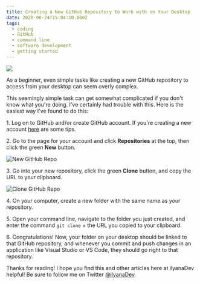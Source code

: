 ```yaml
---
title: Creating a New GitHub Repository to Work with on Your Desktop
date: 2020-06-24T15:04:10.000Z
tags:
  - coding
  - GitHub
  - command line
  - software development
  - getting started
---
```


![](connecting-github.png)

As a beginner, even simple tasks like creating a new GitHub repository to access from your desktop can seem overly complex.

This seemingly simple task can get somewhat complicated if you don't know what you're doing. I've certainly had trouble with this. Here is the easiest way I've found to do this:

1\. Log on to GitHub and/or create GitHub account. If you're creating a new account [here](https://ilyana.dev/blog/2020-06-06-setting-up-a-github-account/) are some tips.

2\. Go to the page for your account and click **Repositories** at the top, then click the green **New** button.

![New GitHub Repo](github-repositories-new.png "New GitHub Repo")

3\. Go into your new repository, click the green **Clone** button, and copy the URL to your clipboard.

![Clone GitHub Repo](github-clone-repository.png "Clone GitHub Repo")

4\. On your computer, create a new folder with the same name as your repository.

5\. Open your command line, navigate to the folder you just created, and enter the command `git clone` + the URL you copied to your clipboard.

6\. Congratulations! Now, your folder on your desktop should be linked to that GitHub repository, and whenever you commit and push changes in an application like Visual Studio or VS Code, they should go right to that repository.

Thanks for reading! I hope you find this and other articles here at ilyanaDev helpful! Be sure to follow me on Twitter [@ilyanaDev](https://twitter.com/ilyanaDev).
